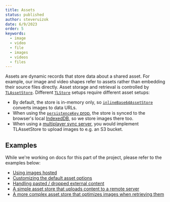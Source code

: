 ```yaml
---
title: Assets
status: published
author: steveruizok
date: 6/9/2023
order: 5
keywords:
  - image
  - video
  - file
  - images
  - videos
  - files
---
```


Assets are dynamic records that store data about a shared asset. For example, our image and video
shapes refer to assets rather than embedding their source files directly. Asset storage and
retrieval is controlled by [`TLAssetStore`](?). Different [`TLStore`](?) setups require different asset setups:

- By default, the store is in-memory only, so [`inlineBase64AssetStore`](?) converts images to data
  URLs.
- When using the [`persistenceKey` prop](/docs/persistence#The-persistenceKey-prop), the store is
  synced to the browser's local
  [IndexedDB](https://developer.mozilla.org/en-US/docs/Web/API/IndexedDB_API), so we store images
  there too.
- When using a [multiplayer sync server](/docs/sync), you would implement TLAssetStore to upload
  images to e.g. an S3 bucket.

## Examples

While we're working on docs for this part of the project, please refer to the examples below:

- [Using images
  hosted](/examples/data/assets/hosted-images)
- [Customizing the default asset
  options](/examples/data/assets/asset-props)
- [Handling pasted / dropped external
  content](/examples/data/assets/external-content-sources)
- [A simple asset store that uploads content to a remote
  server](https://github.com/tldraw/tldraw/blob/main/apps/simple-server-example/src/client/App.tsx)
- [A more complex asset store that optimizes images when retrieving
  them](https://github.com/tldraw/tldraw/blob/main/packages/sync/src/useMutliplayerDemo.ts#L87)

